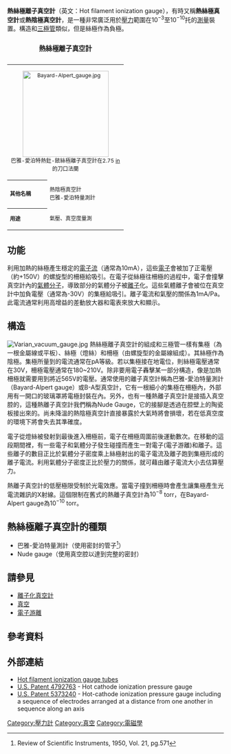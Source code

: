 '''熱絲極離子真空計'''（英文：Hot filament ionization gauge），有時又稱'''熱絲極真空計'''或'''熱陰極真空計'''，是一種非常廣泛用於[[壓力|壓力]]範圍在<math>10^{-3}</math>至<math>10^{-10}</math>托的[[測量|測量]]裝置。構造和[[三極管|三極管]]類似，但是絲極作為負極。
<table class="infobox " cellspacing="5" style="width: 22em; text-align: left; font-size: 88%; line-height: 1.5em; "><caption class="" style="font-size: 125%; font-weight: bold; ">熱絲極離子真空計</caption>
<tr><td colspan="2" class="" style="text-align:center; "> [[Image:Bayard-Alpert_gauge.jpg|200px]] <br />
<span style="">巴雅-愛泊特熱釷-銥絲極離子真空計在2.75 [[Inch|in]]的刀口法蘭</span></td></tr> <tr><th style="">其他名稱</th>
    <td class="" style="">熱陰極真空計<br/>巴雅-愛泊特量測計</td></tr> <tr><th style="">用途</th>
    <td class="" style="">氣壓、真空度量測</td></tr>                                                                             
</table>

== 功能 ==
利用加熱的絲極產生穩定的[[電子流|電子流]]（通常為10mA），這些[[電子|電子]]會被加了正電壓（約+150V）的螺旋型的柵極給吸引。在電子從絲極往柵極的過程中，電子會撞擊真空計內的[[氣體|氣體]][[分子|分子]]，導致部分的氣體分子被[[離子|離子]]化。這些氣體離子會被位在真空計中加負電壓（通常為-30V）的集極給吸引。離子電流和氣壓的關係為1mA/Pa。此電流通常利用高增益的差動放大器和電表來放大和顯示。

== 構造 ==
[[Image:Varian_vacuum_gauge.jpg|thumb]]
熱絲極離子真空計的組成和三極管一樣有集極（為一根金屬線或平板）、絲極（燈絲）和柵極（由螺旋型的金屬線組成）。其絲極作為陰極。集極所量到的電流通常在pA等級。若以集極接在地電位，則絲極電壓通常在30V，柵極電壓通常在180~210V。除非要用電子轟擊某一部分構造，像是加熱柵極就需要用到將近565V的電壓。通常使用的離子真空計稱為巴雅-愛泊特量測計（Bayard-Alpert gauge）或B-A型真空計，它有一根細小的集極在柵極內，外部用有一開口的玻璃罩將電極封裝在內。另外，也有一種熱離子真空計是接插入真空腔的，這種熱離子真空計我們稱為Nude Gauge，它的接腳是透過在腔壁上的陶瓷板接出來的。尚未降溫的熱陰極真空計直接暴露於大氣時將會損壞，若在低真空度的環境下將會失去其準確度。

電子從燈絲被發射到最後進入柵極前，電子在柵極周圍前後運動數次。在移動的這段期間裡，有一些電子和氣體分子發生碰撞而產生一對電子(電子游離)和離子。這些離子的數目正比於氣體分子密度乘上絲極射出的電子電流及離子跑到集極形成的離子電流。利用氣體分子密度正比於壓力的關係，就可藉由離子電流大小去估算壓力。

熱離子真空計的低壓極限受制於光電效應。當電子撞到柵極時會產生讓集極產生光電流雜訊的X射線。這個限制在舊式的熱離子真空計為<math>10^{-8}</math> torr，在Bayard-Alpert gauge為<math>10^{-10}</math> torr。

== 熱絲極離子真空計的種類 ==
* 巴雅-愛泊特量測計（使用密封的管子<ref>Review of Scientific Instruments, 1950, Vol. 21, pg.571</ref>）
* Nude gauge（使用真空腔以達到完整的密封）

== 請參見 ==
* [[離子化真空計|離子化真空計]]
* [[真空|真空]]
* [[電子游離|電子游離]]

== 參考資料 ==
{{Reflist}}

== 外部連結 ==
*[https://web.archive.org/web/20090617130716/http://www.duniway.com/images/pdf/pg/hot-filament-ion-gauge-tube.pdf Hot filament ionization gauge tubes]
*[https://web.archive.org/web/20110715052636/http://www.patentgenius.com/patent/4792763.html U.S. Patent 4792763] - Hot cathode ionization pressure gauge
*[https://web.archive.org/web/20110715052645/http://www.patentgenius.com/patent/5373240.html U.S. Patent 5373240] - Hot-cathode ionization pressure gauge including a sequence of electrodes arranged at a distance from one another in sequence along an axis

[[Category:壓力計|Category:壓力計]]
[[Category:真空|Category:真空]]
[[Category:電磁學|Category:電磁學]]